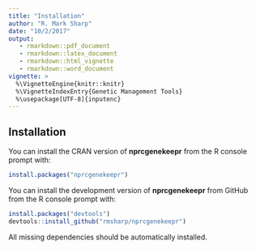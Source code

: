 ```yaml
---
title: "Installation"
author: "R. Mark Sharp"
date: "10/2/2017"
output: 
   - rmarkdown::pdf_document
   - rmarkdown::latex_document
   - rmarkdown::html_vignette
   - rmarkdown::word_document
vignette: >
  %\VignetteEngine{knitr::knitr}
  %\VignetteIndexEntry{Genetic Management Tools}
  %\usepackage[UTF-8]{inputenc}
---
```

## Installation

You can install the CRAN version of **nprcgenekeepr** from
the R console prompt with:

```r
install.packages("nprcgenekeepr")
```

You can install the development version of **nprcgenekeepr** from GitHub from
the R console prompt with:

```r
install.packages("devtools")
devtools::install_github("rmsharp/nprcgenekeepr")
```

All missing dependencies should be automatically installed.

